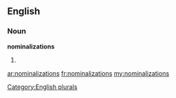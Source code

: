 ==English==

===Noun===
'''nominalizations'''

# {{plural of|[[nominalization]]}}

[[Category:English plurals]]

[[ar:nominalizations]]
[[fr:nominalizations]]
[[my:nominalizations]]